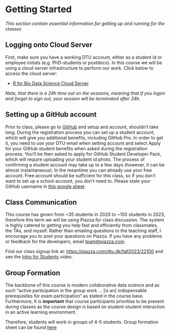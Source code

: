 # Getting Started {.unnumbered}

_This section contain essential information for getting up and running for the classes_

## Logging onto Cloud Server

First, make sure you have a working DTU account, either as a student id or employee initials (e.g. PhD-students or postdocs). In this course we will be using a cloud server infrastructure to perform our work. Click below to access the cloud server:

- [R for Bio Data Science Cloud Server](http://teaching.healthtech.dtu.dk/22100/rstudio.php)

_Note, that there is a 24h time out on the sessions, meaning that if you logon and forget to sign out, your session will be terminated after 24h._

## Setting up a GitHub account

Prior to class, please go to [GitHub](https://github.com) and setup and account, shouldn't take long. During the registration process you can set up a student account, which will give you additional benefits, including GitHub Pro. In order to get it, you need to use your DTU email when setting account and select Apply for your GitHub student benefits when asked during the registration process. You'll be then asked to apply for GitHub Student Developer Pack, which will require uploading your student id photo. The process of confirming a student account may take up to a few days (however, it can be almost instantaneous). In the meantime you can already use your free account. Free account should be sufficient for this class, so if you don't want to set up a school account, you don't need to. Please state your GitHub username in [this google sheet](https://docs.google.com/spreadsheets/d/1tCk7zLrzRRJKpEpJfe2QqJb-xHUHlE9ZaZ00100v30k/edit?usp=sharing).

## Class Communication

This course has grown from ~35 students in 2020 to ~150 students in 2023, therefore this term we will be using Piazza for class discussion. The system is highly catered to getting you help fast and efficiently from classmates, the TAs, and myself. Rather than emailing questions to the teaching staff, I encourage you to post your questions on Piazza. If you have any problems or feedback for the developers, email [team@piazza.com](mailto:team@piazza.com).

Find our class signup link at: [https://piazza.com/dtu.dk/fall2023/22100](https://piazza.com/dtu.dk/fall2023/22100) and see the [Intro for Students](https://www.youtube.com/watch?v=tqGummy1Be4) video.

## Group Formation

The backbone of this course is modern collaborative data science and as such "active participation in the group work ... [is an] indispensable prerequisites for exam participation" as stated in the course base. Furthermore, It is **important** that course participants prioritise to be present during classes as the course design is based on student-student interaction in an active learning environment.

Therefore, students will work in groups of 4-5 students. Group formation sheet can be found [here](https://docs.google.com/spreadsheets/d/1MtXCz41uGSnBpJvTARd1TNyqCFYinQxJCEpOwzlBcPo/edit?usp=sharing)
